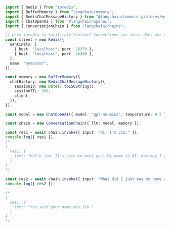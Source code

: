 ```typescript
import { Redis } from "ioredis";
import { BufferMemory } from "langchain/memory";
import { RedisChatMessageHistory } from "@langchain/community/stores/message/ioredis";
import { ChatOpenAI } from "@langchain/openai";
import { ConversationChain } from "langchain/chains";

// Uses ioredis to facilitate Sentinel Connections see their docs for details on setting up more complex Sentinels: https://github.com/redis/ioredis#sentinel
const client = new Redis({
  sentinels: [
    { host: "localhost", port: 26379 },
    { host: "localhost", port: 26380 },
  ],
  name: "mymaster",
});

const memory = new BufferMemory({
  chatHistory: new RedisChatMessageHistory({
    sessionId: new Date().toISOString(),
    sessionTTL: 300,
    client,
  }),
});

const model = new ChatOpenAI({ model: "gpt-4o-mini", temperature: 0.5 });

const chain = new ConversationChain({ llm: model, memory });

const res1 = await chain.invoke({ input: "Hi! I'm Jim." });
console.log({ res1 });
/*
{
  res1: {
    text: "Hello Jim! It's nice to meet you. My name is AI. How may I assist you today?"
  }
}
*/

const res2 = await chain.invoke({ input: "What did I just say my name was?" });
console.log({ res2 });

/*
{
  res1: {
    text: "You said your name was Jim."
  }
}
*/
```